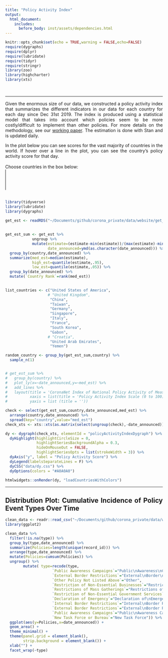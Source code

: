 ```yaml
---
title: "Policy Activity Index"
output:
  html_document:
    includes:
      before_body: inst/assets/dependencies.html
---
```


```r
knitr::opts_chunk$set(echo = TRUE,warning = FALSE,echo=FALSE)
require(dygraphs)
require(dplyr)
require(lubridate)
require(tidyr)
require(stringr)
library(zoo)
library(highcharter)
library(xts)
```
<style>
body {
text-align: justify}
</style>
<br>

***

Given the enormous size of our data, we constructed a policy activity index that summarizes the different indicators in our data for each country for each day since Dec 31st 2019. The index is produced using a statistical model that takes into account which policies seem to be more costly/difficult to implement than other policies. For more details on the methodology, see our [working paper](https://osf.io/preprints/socarxiv/dkvxy/). The estimation is done with Stan and is updated daily. 

In the plot below you can see scores for the vast majority of countries in the world. If hover over a line in the plot, you can see the country's policy activity score for that day.
<br>
<br>
<label for="country-search">Choose countries in the box below:</label><br>
<select class="country-search" id="countrySearch" name="country-search" multiple="multiple">
</select>
<br>
<br>
```r
library(tidyverse)
library(lubridate)
library(dygraphs)

get_est <- readRDS("~/Documents/github/corona_private/data/website/get_est.rds")
 
 
get_est_sum <- get_est %>%
            ungroup %>%
            mutate(estimate=(estimate-min(estimate))/(max(estimate)-min(estimate))*100,
                   date_announced=ymd(as.character(date_announced))) %>%
  group_by(country,date_announced) %>%
  summarize(med_est=median(estimate),
            high_est=quantile(estimate,.95),
            low_est=quantile(estimate,.05)) %>%
  group_by(date_announced) %>%
  mutate(`Country Rank`=rank(med_est))
 

list_countries <- c("United States of America",
                   # "United Kingdom",
                    "China",
                    "Taiwan",
                    "Germany",
                    "Singapore",
                    "Italy",
                    "France",
                    "South Korea",
                    "Gabon",
                   # "Croatia",
                    "United Arab Emirates",
                    "Yemen")

random_country <- group_by(get_est_sum,country) %>% 
  sample_n(1)


# get_est_sum %>%
#   group_by(country) %>% 
#   plot_ly(x=~date_announced,y=~med_est) %>% 
#   add_lines %>% 
#   layout(title = 'CoronaNet Index of National Policy Activity of Measures Opposing COVID-19 Pandemic',
#          xaxis = list(title = 'Policy Activity Index Scale (0 to 100)'),
#          yaxis = list (title = ''))

check <- select(get_est_sum,country,date_announced,med_est) %>% 
  arrange(country,date_announced) %>% 
  spread(key="country",value="med_est") 
check_xts <- xts::xts(as.matrix(select(ungroup(check),-date_announced)),check$date_announced)

dy <- dygraph(check_xts, elementId = "policyActivityIndexDygraph") %>% 
  dyHighlight(highlightCircleSize = 0, 
              highlightSeriesBackgroundAlpha = 0.3,
              hideOnMouseOut = FALSE,
              highlightSeriesOpts = list(strokeWidth = 3)) %>% 
  dyAxis("y", label = "Policy Activity Score") %>% 
  dyLegend(labelsSeparateLines = F) %>% 
  dyCSS("data/dy.css") %>%
  dyOptions(colors = "#A0A0A0")

htmlwidgets::onRender(dy, "loadCountriesWithColors")
```

***
## Distribution Plot: Cumulative Incidence of Policy Event Types Over Time {-}

```r
clean_data <- readr::read_csv("~/Documents/github/corona_private/data/website/coronanet_release_allvars.csv")
library(ggplot2)

clean_data %>%
  filter(!is.na(type)) %>%
  group_by(type,date_announced) %>%
  summarize(Policies=length(unique(record_id))) %>%
  arrange(type,date_announced) %>%
  mutate(Policies=cumsum(Policies)) %>%
  ungroup() %>%
        mutate( type=recode(type,
                     `Public Awareness Campaigns`="Public\nAwareness\nCampaigns",
                     `External Border Restrictions`="External\nBorder\nRestrictions",
                     `Other Policy Not Listed Above`="Other",
                     `Restriction of Non-Essential Businesses`="Restriction of\nNon-Essential\nBusinesses",
                     `Restrictions of Mass Gatherings`="Restrictions of\nMass Gatherings",
                     `Restriction of Non-Essential Government Services`="Restriction of\nNon-Essential\nGovernment Services",
                     `Declaration of Emergency`="Declaration of\nEmergency",
                     `Internal Border Restrictions`="Internal\nBorder Restrictions",
                     `External Border Restrictions`="External\nBorder Restrictions",
                     `Public Awareness Campaigns`="Public\nAwareness Campaigns",
                     `New Task Force or Bureau`="New Task Force")) %>%
  ggplot(aes(y=Policies,x=date_announced)) +
  geom_area() +
  theme_minimal() +
  theme(panel.grid = element_blank(),
        strip.background = element_blank()) +
  xlab("") +
  facet_wrap(~type)

```

<br>
